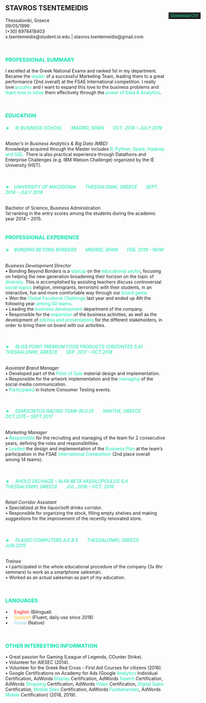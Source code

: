 </br>

## STAVROS TSENTEMEIDIS    
Thessaloniki, Greece    
09/05/1996    
(+30) 6978418403   
s.tsentemeidis@student.ie.edu | stavros.tsentemeidis@gmail.com                

</br> 

<div style= "float:right;position: relative; top: -130px; right: -110px;">
<form method="get" action="Stavros_Tsentemeidis_CV_IE.pdf">
   <button type="submit" style="background-color:#272727"><span style="color:#0ce3ac">Download CV!</span></button>
</form>
</div>


### <span style="color:#0ce3ac">PROFESSIONAL SUMMARY</span>

I excelled at the Greek National Exams and ranked 1st in my department. Became the <span style="color:#0ce3ac">leader</span>  of a successful Marketing Team, leading them to a great performance (2nd overall) at the FSAE International competition. I really love <span style="color:#0ce3ac">puzzles</span> and I want to expand this love to the business problems and <span style="color:#0ce3ac">learn how to solve</span> them effectively through the <span style="color:#0ce3ac">power of Data & Analytics</span>.

</br> 





### <span style="color:#0ce3ac">EDUCATION</span>  

###### <span style="color:#0ce3ac">➤ &nbsp;&nbsp;&nbsp; IE BUSINESS SCHOOL &nbsp;&nbsp;&nbsp;&nbsp;&nbsp; MADRID, SPAIN &nbsp;&nbsp;&nbsp;&nbsp;&nbsp; OCT. 2018 – JULY.2019</span>                 
*Master’s in Business Analytics & Big Data (MBD)*      
Knowledge acquired through the Master includes <span style="color:#0ce3ac">R, Python, Spark, Hadoop and SQL.</span>  There is also practical experience through Datathons and Enterprise Challenges (e.g. IBM Watson Challenge) organized by the IE University (HST).


</br> 

###### <span style="color:#0ce3ac">➤ &nbsp;&nbsp;&nbsp;UNIVERSITY OF MACEDONIA &nbsp;&nbsp;&nbsp;&nbsp;&nbsp; THESSALONIKI, GREECE &nbsp;&nbsp;&nbsp;&nbsp;&nbsp; SEPT. 2014 – JULY 2018</span>

Bachelor of Science, Business Administration                         				     	                       
1st ranking in the entry scores among the students during the academic year 2014 – 2015.                                                     
</br> 









### <span style="color:#0ce3ac">PROFESSIONAL EXPERIENCE</span>    


###### <span style="color:#0ce3ac">➤ &nbsp;&nbsp;&nbsp;BONDING BEYOND BORDERS &nbsp;&nbsp;&nbsp;&nbsp;&nbsp; MADRID, SPAIN &nbsp;&nbsp;&nbsp;&nbsp;&nbsp; FEB. 2019 – NOW</span>

*Business Development Director*     	                             
• Bonding Beyond Borders is a <span style="color:#0ce3ac">startup</span> on the <span style="color:#0ce3ac">educational sector</span>, focusing on helping the new generation broadening their horizon on the topic of <span style="color:#0ce3ac">diversity.</span> This is accomplished by assisting teachers discuss controversial <span style="color:#0ce3ac">social topics</span> (religion, immigrants, terrorism) with their students, in an interactive, fun and more comfortable way through our <span style="color:#0ce3ac">board game.</span>   
• Won the <span style="color:#0ce3ac">Global Facebook Challenge</span> last year and ended up 4th the following year <span style="color:#0ce3ac">among 50 teams</span>.    
• Leading the <span style="color:#0ce3ac">business development</span> department of the company.        
• Responsible for the <span style="color:#0ce3ac">expansion</span> of the business activities, as well as the development of <span style="color:#0ce3ac">pitches and presentations</span> for the different stakeholders, in order to bring them on board with our activities.     

</br> 

###### <span style="color:#0ce3ac">➤ &nbsp;&nbsp;&nbsp; BLISS POINT PREMIUM FOOD PRODUCTS (ORIZONTES S.A) &nbsp;&nbsp;&nbsp;&nbsp;&nbsp; THESSALONIKI, GREECE &nbsp;&nbsp;&nbsp;&nbsp;&nbsp; SEP. 2017 – OCT.2018</span>

*Assistant Brand Manager*     	                             
• Developed part of the <span style="color:#0ce3ac">Point of Sale</span> material design and implementation.      
• Responsible for the artwork implementation and the <span style="color:#0ce3ac">managing</span> of the social media communication.     
• <span style="color:#0ce3ac">Participated</span> in Instore Consumer Testing events.      

</br> 

###### <span style="color:#0ce3ac">➤ &nbsp;&nbsp;&nbsp; DEMOCRITUS RACING TEAM (N.G.O) &nbsp;&nbsp;&nbsp;&nbsp;&nbsp; XANTHE, GREECE &nbsp;&nbsp;&nbsp;&nbsp;&nbsp; OCT.2015 – SEPT.2017</span>

*Marketing Manager*                                    
•	<span style="color:#0ce3ac">Responsible</span> for the recruiting and managing of the team for 2 consecutive years, defining the roles and responsibilities.        
•	<span style="color:#0ce3ac">Leaded</span> the design and implementation of the <span style="color:#0ce3ac">Business Plan</span> at the team’s participation in the FSAE <span style="color:#0ce3ac">International Competition</span> (2nd place overall among 14 teams).      


</br> 

###### <span style="color:#0ce3ac">➤ &nbsp;&nbsp;&nbsp; AHOLD DELHAIZE – ALFA BETA VASSILOPOULOS S.A &nbsp;&nbsp;&nbsp;&nbsp;&nbsp; THESSALONIKI, GREECE &nbsp;&nbsp;&nbsp;&nbsp;&nbsp; JUL. 2016 – OCT. 2016</span>
  
*Retail Corridor Assistant*                             		     				                                                 
• Specialized at the liquor/soft drinks corridor.        
• Responsible for organizing the stock, filling empty shelves and making suggestions for the improvement of the recently renovated store.  

</br> 

###### <span style="color:#0ce3ac">➤ &nbsp;&nbsp;&nbsp; PLAISIO COMPUTERS A.E.B.E &nbsp;&nbsp;&nbsp;&nbsp;&nbsp; THESSALONIKI, GREECE &nbsp;&nbsp;&nbsp;&nbsp;&nbsp; JUN.2015</span>
    
*Trainee*                                                                                                               
•	I participated in the whole educational procedure of the company (3x 8hr seminars) to work as a smartphone salesman.      
•	Worked as an actual salesman as part of my education.      

</br> 






### <span style="color:#0ce3ac">LANGUAGES</span> 

• &nbsp;&nbsp;&nbsp; <span style="color:red">English</span> (Bilingual)      
• &nbsp;&nbsp;&nbsp; <span style="color:#f6b511">Spanish</span> (Fluent, daily use since 2018)   
• &nbsp;&nbsp;&nbsp; <span style="color:#83ceec">Greek</span> (Native)    

</br>    








### <span style="color:#0ce3ac">OTHER INTERESTING INFORMATION</span>         
•	Great passion for Gaming (League of Legends, COunter Strike).     
•	Volunteer for AIESEC (2014).         
•	Volunteer for the Greek Red Cross – First Aid Courses for citizens (2016).         
•	Google Certifications on Academy for Ads (Google <span style="color:#0ce3ac">Analytics</span> Individual Certification, AdWords <span style="color:#0ce3ac">Display</span> Certification, AdWords <span style="color:#0ce3ac">Search</span> Certification, AdWords <span style="color:#0ce3ac">Shopping</span> Certification, AdWords <span style="color:#0ce3ac">Video</span> Certification, <span style="color:#0ce3ac">Digital Sales</span> Certification, <span style="color:#0ce3ac">Mobile Sites</span> Certification, AdWords <span style="color:#0ce3ac">Fundamentals</span>, AdWords <span style="color:#0ce3ac">Mobile</span> Certification) (2018, 2019).   

